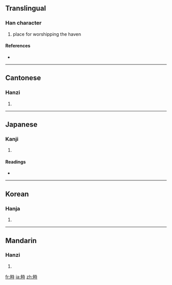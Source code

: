 ==Translingual==

===Han character===
{{Han char|rn=102|rad=田|as=06|sn=11|four=6404<sub>1</sub>|canj=田土木戈 (WGDI)}}

# place for worshipping the haven

====References====
* {{Han ref|kx=0762.070|dkj=21837|dj=1172.060|hdz=42540.010|uh=7564|ud=30052|bh=D67A|bd=54906}}

----

==Cantonese==

===Hanzi===
{{yue-hanzi|jyut=|y=ji6}}

# {{defn|Cantonese|sort=田06}}

----

==Japanese==

===Kanji===
{{ja-kanji|grade=|rs=田06}}

# {{defn|Japanese|sort=田06}}

====Readings====
* {{ja-readings|on=[[し]] (shi), [[じ]] (ji)|kun=[[さかい]] (sakai), [[たくわえる]] (takuwaeru), [[うえる]] (ueru)|nanori=}}

----

==Korean==

===Hanja===
{{ko-hanja|hangeul=치|eumhun=|rv=chi|mr=ch'i|y=chi}}

# {{defn|Korean|sort=田06}}

----

==Mandarin==

===Hanzi===
{{cmn-hanzi|pin=[[zhì]] ([[zhi4]])|wg=chih<sup>4</sup>}}

# {{defn|Mandarin|sort=田06}}

[[fr:畤]]
[[ja:畤]]
[[zh:畤]]